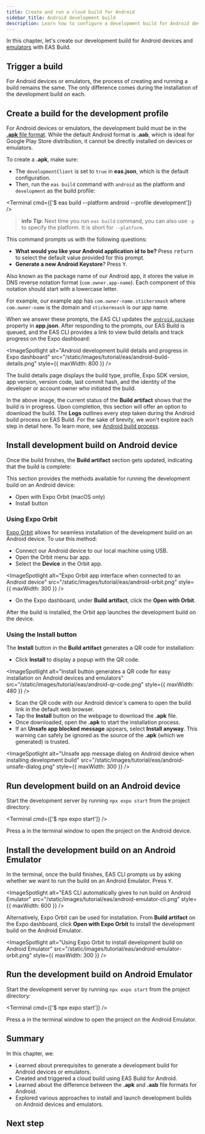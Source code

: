```yaml
---
title: Create and run a cloud build for Android
sidebar_title: Android development build
description: Learn how to configure a development build for Android devices and emulators using EAS Build.
---
```



In this chapter, let's create our development build for Android devices and [emulators](/workflow/android-studio-emulator/) with EAS Build.

## Trigger a build

For Android devices or emulators, the process of creating and running a build remains the same. The only difference comes during the installation of the development build on each.

<Step label="1">

## Create a build for the development profile

For Android devices or emulators, the development build must be in the [**.apk** file format](/build-reference/apk/). While the default Android format is **.aab**, which is ideal for Google Play Store distribution, it cannot be directly installed on devices or emulators.

To create a **.apk**, make sure:

- The `developmentClient` is set to `true` in **eas.json**, which is the default configuration.
- Then, run the `eas build` command with `android` as the platform and `development` as the build profile:

<Terminal cmd={['$ eas build --platform android --profile development']} />

> **info** **Tip**: Next time you run `eas build` command, you can also use `-p` to specify the platform. It is short for `--platform`.

This command prompts us with the following questions:

- **What would you like your Android application id to be?** Press <kbd>return</kbd> to select the default value provided for this prompt.
- **Generate a new Android Keystore**? Press <kbd>Y</kbd>.

<Collapsible summary="What is an Android application ID?">

Also known as the package name of our Android app, it stores the value in DNS reverse notation format (`com.owner.app-name`). Each component of this notation should start with a lowercase letter.

For example, our example app has `com.owner-name.stickersmash` where `com.owner-name` is the domain and `stickermsash` is our app name.

</Collapsible>

When we answer these prompts, the EAS CLI updates the [`android.package`](/versions/latest/config/app/#package) property in **app.json**. After responding to the prompts, our EAS Build is queued, and the EAS CLI provides a link to view build details and track progress on the Expo dashboard:

<ImageSpotlight
  alt="Android development build details and progress in Expo dashboard"
  src="/static/images/tutorial/eas/android-build-details.png"
  style={{ maxWidth: 800 }}
/>

<Collapsible summary="What information does a build details page contain?">

The build details page displays the build type, profile, Expo SDK version, app version, version code, last commit hash, and the identity of the developer or account owner who initiated the build.

In the above image, the current status of the **Build artifact** shows that the build is in progress. Upon completion, this section will offer an option to download the build. The **Logs** outlines every step taken during the Android build process on EAS Build. For the sake of brevity, we won't explore each step in detail here. To learn more, see [Android build process](/build-reference/android-builds/).

</Collapsible>

</Step>

<Step label="2">

## Install development build on Android device

Once the build finishes, the **Build artifact** section gets updated, indicating that the build is complete:

<ImageSpotlight
  alt="Build artifact gives the option to download development build for Android devices and emulators"
  src="/static/images/tutorial/eas/android-build-artifact.png"
/>

This section provides the methods available for running the development build on an Android device:

- Open with Expo Orbit (macOS only)
- Install button

### Using Expo Orbit

[Expo Orbit](https://expo.dev/orbit) allows for seamless installation of the development build on an Android device. To use this method:

- Connect our Android device to our local machine using USB.
- Open the Orbit menu bar app.
- Select the **Device** in the Orbit app.

<ImageSpotlight
  alt="Expo Orbit app interface when connected to an Android device"
  src="/static/images/tutorial/eas/android-orbit.png"
  style={{ maxWidth: 300 }}
/>

- On the Expo dashboard, under **Build artifact**, click the **Open with Orbit**.

After the build is installed, the Orbit app launches the development build on the device.

### Using the Install button

The **Install** button in the **Build artifact** generates a QR code for installation:

- Click **Install** to display a popup with the QR code.

<ImageSpotlight
  alt="Install button generates a QR code for easy installation on Android devices and emulators"
  src="/static/images/tutorial/eas/android-qr-code.png"
  style={{ maxWidth: 480 }}
/>

- Scan the QR code with our Android device's camera to open the build link in the default web browser.
- Tap the **Install** button on the webpage to download the **.apk** file.
- Once downloaded, open the **.apk** to start the installation process.
- If an **Unsafe app blocked message** appears, select **Install anyway**. This warning can safely be ignored as the source of the **.apk** (which we generated) is trusted.

<ImageSpotlight
  alt="Unsafe app message dialog on Android device when installing development build"
  src="/static/images/tutorial/eas/android-unsafe-dialog.png"
  style={{ maxWidth: 300 }}
/>

</Step>

<Step label="3">

## Run development build on an Android device

Start the development server by running `npx expo start` from the project directory:

<Terminal cmd={['$ npx expo start']} />

Press <kbd>a</kbd> in the terminal window to open the project on the Android device.

</Step>

<Step label="4">

## Install the development build on an Android Emulator

In the terminal, once the build finishes, EAS CLI prompts us by asking whether we want to run the build on an Android Emulator. Press <kbd>Y</kbd>.

<ImageSpotlight
  alt="EAS CLI automatically gives to run build on Android Emulator"
  src="/static/images/tutorial/eas/android-emulator-cli.png"
  style={{ maxWidth: 600 }}
/>

<Collapsible summary="Using Expo Orbit">

Alternatively, Expo Orbit can be used for installation. From **Build artifact** on the Expo dashboard, click **Open with Expo Orbit** to install the development build on the Android Emulator.

<ImageSpotlight
  alt="Using Expo Orbit to install development build on Android Emulator"
  src="/static/images/tutorial/eas/android-emulator-orbit.png"
  style={{ maxWidth: 300 }}
/>

</Collapsible>

</Step>

<Step label="5">

## Run the development build on Android Emulator

Start the development server by running `npx expo start` from the project directory:

<Terminal cmd={['$ npx expo start']} />

Press <kbd>a</kbd> in the terminal window to open the project on the Android Emulator.

</Step>

## Summary

In this chapter, we:

- Learned about prerequisites to generate a development build for Android devices or emulators.
- Created and triggered a cloud build using EAS Build for Android.
- Learned about the difference between the **.apk** and **.aab** file formats for Android.
- Explored various approaches to install and launch development builds on Android devices and emulators.

## Next step

<BoxLink
  title="Create and run a cloud build for iOS device"
  Icon={BookOpen02Icon}
  description="In the next chapter, let's create a development build for iOS, install it on a device, and get it running."
  href="/tutorial/eas/ios-development-build-for-devices/"
/>
